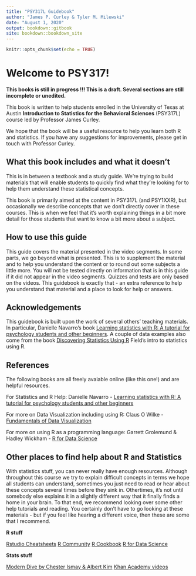 ```yaml
---
title: "PSY317L Guidebook"
author: "James P. Curley & Tyler M. Milewski"
date: "August 1, 2020"
output: bookdown::gitbook
site: bookdown::bookdown_site
---
```


```r
knitr::opts_chunk$set(echo = TRUE)
```




# Welcome to PSY317! 


 **This books is still in progress !!!   This is a draft. Several sections are still incomplete or unedited.**


This book is written to help students enrolled in the University of Texas at Austin **Introduction to Statistics for the Behavioral Sciences** (PSY317L) course led by Professor James Curley.

We hope that the book will be a useful resource to help you learn both R and statistics. If you have any suggestions for improvements, please get in touch with Professor Curley.


## What this book includes and what it doesn't

This is in between a textbook and a study guide. We're trying to build materials that will enable students to quickly find what they're looking for to help them understand these statistical concepts.

This book is primarily aimed at the content in PSY317L (and PSY1XXR), but occasionally we describe concepts that we don't directly cover in these courses.  This is when we feel that it's worth explaining things in a bit more detail for those students that want to know a bit more about a subject.


## How to use this guide

This guide covers the material presented in the video segments. In some parts, we go beyond what is presented. This is to supplement the material and to help you understand the content or to round out some subjects a little more. You will not be tested directly on information that is in this guide if it did not appear in the video segments. Quizzes and tests are only based on the videos. This guidebook is exactly that - an extra reference to help you understand that material and a place to look for help or answers.


## Acknowledgements

This guidebook is built upon the work of several others' teaching materials.  In particular, Danielle Navarro's book [Learning statistics with R: A tutorial for psychology students and other beginners](https://learningstatisticswithr.com/book/). A couple of data examples also come from the book [Discovering Statistics Using R](https://www.amazon.com/Discovering-Statistics-Using-Andy-Field/dp/1446200469) Field's intro to statistics using R.



## References

The following books are all freely avaiable online (like this one!) and are helpful resources. 

For Statistics and R Help:
Danielle Navarro - [Learning statistics with R: A tutorial for psychology students and other beginners](https://learningstatisticswithr.com/book/)


For more on Data Visualization including using R:
Claus O Wilke - [Fundamentals of Data Visualization](https://serialmentor.com/dataviz/)

For more on using R as a programming language:
Garrett Grolemund & Hadley Wickham - [R for Data Science](https://r4ds.had.co.nz)





## Other places to find help about R and Statistics

With statistics stuff, you can never really have enough resources. Although throughout this course we try to explain difficult concepts in terms we hope all students can understand, sometimes you just need to read or hear about these concepts several times before they sink in. Othertimes, it's not until somebody else explains it in a slightly different way that it finally finds a home in your brain.  To that end, we recommend looking over some other help tutorials and reading. You certainly don't have to go looking at these materials - but if you feel like hearing a different voice, then these are some that I recommend.


**R stuff**

[Rstudio Cheatsheets](https://rstudio.com/resources/cheatsheets/)
[R Community](https://community.rstudio.com/)
[R Cookbook](http://www.cookbook-r.com/)
[R for Data Science](https://r4ds.had.co.nz/)


**Stats stuff**

[Modern Dive by Chester Ismay & Albert Kim](https://moderndive.com)
[Khan Academy videos](https://www.khanacademy.org/math/statistics-probability)


